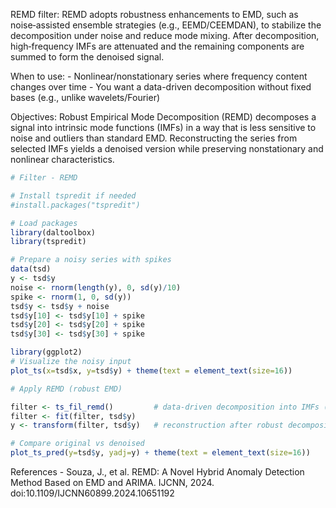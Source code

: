 REMD filter: REMD adopts robustness enhancements to EMD, such as noise‑assisted ensemble strategies (e.g., EEMD/CEEMDAN), to stabilize the decomposition under noise and reduce mode mixing. After decomposition, high‑frequency IMFs are attenuated and the remaining components are summed to form the denoised signal.

When to use:
- Nonlinear/nonstationary series where frequency content changes over time
- You want a data-driven decomposition without fixed bases (e.g., unlike wavelets/Fourier)

Objectives: Robust Empirical Mode Decomposition (REMD) decomposes a signal into intrinsic mode functions (IMFs) in a way that is less sensitive to noise and outliers than standard EMD. Reconstructing the series from selected IMFs yields a denoised version while preserving nonstationary and nonlinear characteristics.

```r
# Filter - REMD

# Install tspredit if needed
#install.packages("tspredit")
```

```r
# Load packages
library(daltoolbox)
library(tspredit) 
```


```r
# Prepare a noisy series with spikes
data(tsd)
y <- tsd$y
noise <- rnorm(length(y), 0, sd(y)/10)
spike <- rnorm(1, 0, sd(y))
tsd$y <- tsd$y + noise
tsd$y[10] <- tsd$y[10] + spike
tsd$y[20] <- tsd$y[20] + spike
tsd$y[30] <- tsd$y[30] + spike
```

```r
library(ggplot2)
# Visualize the noisy input
plot_ts(x=tsd$x, y=tsd$y) + theme(text = element_text(size=16))
```

```r
# Apply REMD (robust EMD)

filter <- ts_fil_remd()         # data-driven decomposition into IMFs (robust)
filter <- fit(filter, tsd$y)
y <- transform(filter, tsd$y)   # reconstruction after robust decomposition

# Compare original vs denoised
plot_ts_pred(y=tsd$y, yadj=y) + theme(text = element_text(size=16))
```

References
- Souza, J., et al. REMD: A Novel Hybrid Anomaly Detection Method Based on EMD and ARIMA. IJCNN, 2024. doi:10.1109/IJCNN60899.2024.10651192

